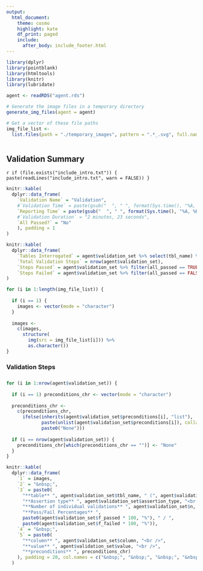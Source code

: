 ```yaml
---
output:
  html_document:
    theme: cosmo
    highlight: kate
    df_print: paged
    include:
      after_body: include_footer.html
---
```


```r
library(dplyr)
library(pointblank)
library(htmltools)
library(knitr)
library(lubridate)
```

```r
agent <- readRDS("agent.rds")
```

```r

# Generate the image files in a temporary directory
generate_img_files(agent = agent)

# Get a vector of these file paths
img_file_list <-
  list.files(path = "./temporary_images", pattern = ".*_.svg", full.names = TRUE)
```

## Validation Summary {style="padding-top: 15px"}

`r if (file.exists("include_intro.txt")) { paste(readLines("include_intro.txt", warn = FALSE)) }`

```r
knitr::kable(
  dplyr::data_frame(
    `Validation Name` = "Validation",
    #`Validation Time` = paste(gsub("  ", " ", format(Sys.time(), "%A, %B %d, %Y at %l:%M")), toupper(format(Sys.time(), "%p")), collapse = ""),
    `Reporting Time` = paste(gsub("  ", " ", format(Sys.time(), "%A, %B %d, %Y at %l:%M")), toupper(format(Sys.time(), "%p")), collapse = ""),
    #`Validation Duration` = "2 minutes, 23 seconds",
    `All Passed?` = "No"
    ), padding = 1
)
```


```r
knitr::kable(
  dplyr::data_frame(
    `Tables Interrogated` = agent$validation_set %>% select(tbl_name) %>% distinct() %>% .$tbl_name %>% paste(collapse = ", "),
    `Total Validation Steps` = nrow(agent$validation_set),
    `Steps Passed` = agent$validation_set %>% filter(all_passed == TRUE) %>% nrow(),
    `Steps Failed` = agent$validation_set %>% filter(all_passed == FALSE) %>% nrow())
)
```


```r
for (i in 1:length(img_file_list)) {
  
  if (i == 1) {
    images <- vector(mode = "character")
  }
  
  images <- 
    c(images,
      structure(
        img(src = img_file_list[i])) %>%
        as.character())
}
```

### Validation Steps {style="padding-bottom: 10px"}

```r

for (i in 1:nrow(agent$validation_set)) {
  
  if (i == 1) preconditions_chr <- vector(mode = "character")
  
  preconditions_chr <-
    c(preconditions_chr,
      ifelse(inherits(agent$validation_set$preconditions[i], "list"),
             paste(unlist(agent$validation_set$preconditions[i]), collapse = ", "),
             paste0("None")))
  
  if (i == nrow(agent$validation_set)) {
    preconditions_chr[which(preconditions_chr == "")] <- "None"
  }
}
```


```r
knitr::kable(
  dplyr::data_frame(
    `1` = images,
    `2` = "&nbsp;",
    `3` = paste0(
      "**table** ", agent$validation_set$tbl_name, " (", agent$validation_set$db_type, ")<br />",
      "**Assertion type** ", agent$validation_set$assertion_type, "<br />",
      "**Number of individual validations** ", agent$validation_set$n, "<br />",
      "**Pass/Fail Percentages** ",
      paste0(agent$validation_set$f_passed * 100, "%"), " / ",
      paste0(agent$validation_set$f_failed * 100, "%")),
    `4` = "&nbsp;",
    `5` = paste0(
      "**column** ", agent$validation_set$column, "<br />",
      "**value** ", agent$validation_set$value, "<br />",
      "**preconditions** ", preconditions_chr)
    ), padding = 20, col.names = c("&nbsp;", "&nbsp;", "&nbsp;", "&nbsp;", "&nbsp;")
  )
```

